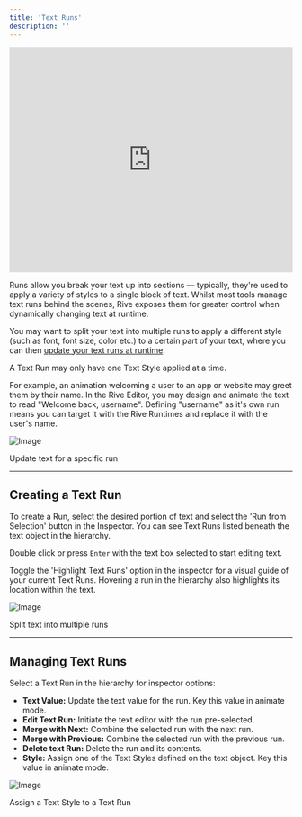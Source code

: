 ```yaml
---
title: 'Text Runs'
description: ''
---
```


<iframe width="100%" height="400" src="https://www.youtube.com/embed/a4drmh2S-eg?si=VKil5WQKhIGbPxd7" title="YouTube video player" frameborder="0" allow="accelerometer; autoplay; clipboard-write; encrypted-media; gyroscope; picture-in-picture; web-share" referrerpolicy="strict-origin-when-cross-origin" allowfullscreen></iframe>

Runs allow you break your text up into sections — typically, they're used to apply a variety of styles to a single block of text. Whilst most tools manage text runs behind the scenes, Rive exposes them for greater control when dynamically changing text at runtime. 

You may want to split your text into multiple runs to apply a different style (such as font, font size, color etc.) to a certain part of your text, where you can then [update your text runs at runtime](/runtimes/text#read-update-text-runs-at-runtime).

<Info>A Text Run may only have one Text Style applied at a time.</Info>

For example, an animation welcoming a user to an app or website may greet them by their name. In the Rive Editor, you may design and animate the text to read "Welcome back, username". Defining "username" as it's own run means you can target it with the Rive Runtimes and replace it with the user's name.

![Image](https://ucarecdn.com/f938e2ac-0014-4a61-95fc-4ae19ae54a3f/)

Update text for a specific run

---

## Creating a Text Run 

To create a Run, select the desired portion of text and select the 'Run from Selection' button in the Inspector. You can see Text Runs listed beneath the text object in the hierarchy.

Double click or press `Enter` with the text box selected to start editing text.

Toggle the 'Highlight Text Runs' option in the inspector for a visual guide of your current Text Runs. Hovering a run in the hierarchy also highlights its location within the text.

![Image](https://ucarecdn.com/5daa1a60-6dad-447e-a9af-f025727aae4e/)

Split text into multiple runs

---

## Managing Text Runs 

Select a Text Run in the hierarchy for inspector options:

- **Text Value:** Update the text value for the run. Key this value in animate mode.
- **Edit Text Run:** Initiate the text editor with the run pre-selected.
- **Merge with Next:** Combine the selected run with the next run.
- **Merge with Previous:** Combine the selected run with the previous run.
- **Delete text Run:** Delete the run and its contents.
- **Style:** Assign one of the Text Styles defined on the text object. Key this value in animate mode.

![Image](https://ucarecdn.com/7cc93863-1703-4541-8492-39cf066f4456/)

Assign a Text Style to a Text Run